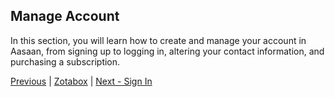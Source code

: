 ## Manage Account

In this section, you will learn how to create and manage your account in Aasaan, from signing up to logging in, altering your contact information, and purchasing a subscription.

[Previous](#) | [Zotabox](#) | [Next - Sign In](#)
